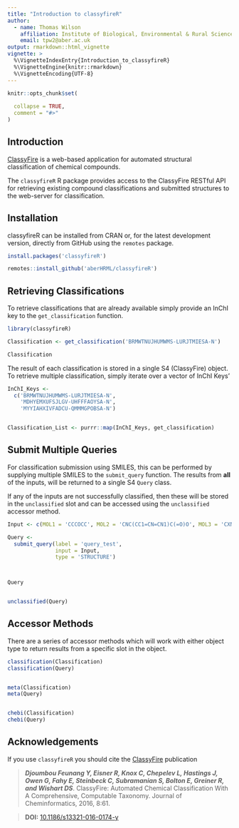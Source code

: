 ```yaml
---
title: "Introduction to classyfireR"
author:
  - name: Thomas Wilson
    affiliation: Institute of Biological, Environmental & Rural Sciences (IBERS), Aberystwyth University, UK
    email: tpw2@aber.ac.uk
output: rmarkdown::html_vignette
vignette: >
  %\VignetteIndexEntry{Introduction_to_classyfireR}
  %\VignetteEngine{knitr::rmarkdown}
  %\VignetteEncoding{UTF-8}
---
```


```r
knitr::opts_chunk$set(
  
  collapse = TRUE,
  comment = "#>"
)
```


## Introduction

[ClassyFire](http://classyfire.wishartlab.com/) is a web-based application for automated structural classification of chemical compounds. 

The `classyfireR` R package provides access to the ClassyFire RESTful API for retrieving existing compound classifications and submitted structures to the web-server for classification. 

## Installation

classyfireR can be installed from CRAN or, for the latest development version, directly from GitHub using the `remotes` package.

```r
install.packages('classyfireR')

remotes::install_github('aberHRML/classyfireR')
```


## Retrieving Classifications

To retrieve classifications that are already available simply provide an InChI key to the `get_classification` function. 


```r
library(classyfireR)

Classification <- get_classification('BRMWTNUJHUMWMS-LURJTMIESA-N')

Classification

```

The result of each classification is stored in a single S4 (ClassyFire) object. To retrieve multiple classification, simply iterate over a vector of InChI Keys'

```r
InChI_Keys <-
  c('BRMWTNUJHUMWMS-LURJTMIESA-N',
    'MDHYEMXUFSJLGV-UHFFFAOYSA-N',
    'MYYIAHXIVFADCU-QMMMGPOBSA-N')


Classification_List <- purrr::map(InChI_Keys, get_classification)

```


## Submit Multiple Queries

For classification submission using SMILES, this can be performed by supplying multiple SMILES to the `submit_query` function. The results from **all** of the inputs, will be returned to a single S4 `Query` class. 

If any of the inputs are not successfully classified, then these will be stored in the `unclassified` slot and can be accessed using the `unclassified` accessor method.

```r
Input <- c(MOL1 = 'CCCOCC', MOL2 = 'CNC(CC1=CN=CN1)C(=O)O', MOL3 = 'CXN')

Query <-
  submit_query(label = 'query_test',
               input = Input,
               type = 'STRUCTURE')



Query


unclassified(Query)
```

## Accessor Methods

There are a series of accessor methods which will work with either object type to return results from a specific slot in the object. 

```r

classification(Classification)
classification(Query)


meta(Classification)
meta(Query)


chebi(Classification)
chebi(Query)

```

## Acknowledgements

If you use `classyfireR` you should cite the [ClassyFire](https://jcheminf.biomedcentral.com/articles/10.1186/s13321-016-0174-y) publication

> ___Djoumbou Feunang Y, Eisner R, Knox C, Chepelev L, Hastings J, Owen G, Fahy E, Steinbeck C, Subramanian S, Bolton E, Greiner R, and Wishart DS___. ClassyFire: Automated Chemical Classification With A Comprehensive, Computable Taxonomy. Journal of Cheminformatics, 2016, 8:61.

> __DOI:__ [10.1186/s13321-016-0174-y](https://jcheminf.biomedcentral.com/articles/10.1186/s13321-016-0174-y)

